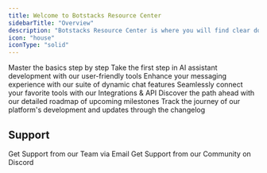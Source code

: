 ```yaml
---
title: Welcome to Botstacks Resource Center
sidebarTitle: "Overview"
description: "Botstacks Resource Center is where you will find clear documentation on features and setup guides and more."
icon: "house"
iconType: "solid"
---
```



<CardGroup cols={2}>

  <Card title="Learn the Basics" icon="sparkles" href="basics">
    Master the basics step by step
  </Card>

  <Card title="Start building AI Assistants" icon="rocket" href="/build-first-assistant/create-botstack">
    Take the first step in AI assistant development with our user-friendly tools
  </Card>

  <Card title="Chat Features" icon="comments" href="/sdk-reference">
    Enhance your messaging experience with our suite of dynamic chat features
  </Card>

  <Card title="Integrations & API" icon="gear" href="/api-reference">
    Seamlessly connect your favorite tools with our Integrations & API
  </Card>

  <Card title="Roadmap" icon="compass" href="/miscellaneous/roadmap">
    Discover the path ahead with our detailed roadmap of upcoming milestones
  </Card>

  <Card title="Changelog" icon="clock" href="/miscellaneous/changelog">
    Track the journey of our platform's development and updates through the changelog
  </Card>

</CardGroup>


## Support

<CardGroup cols={2}>

  <Card title="Email" icon="envelope" href="mailto:Support@Botstacks.ai">
    Get Support from our Team via Email
  </Card>

  <Card title="Community" icon="discord" href="https://discord.gg/eXV43sfDkb">
    Get Support from our Community on Discord
  </Card>

</CardGroup>
